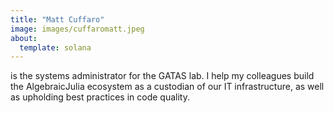 ```yaml
---
title: "Matt Cuffaro"
image: images/cuffaromatt.jpeg
about:
  template: solana
---
```


is the systems administrator for the GATAS lab. I help my colleagues build the AlgebraicJulia ecosystem as a custodian of our IT infrastructure, as well as upholding best practices in code quality. 
